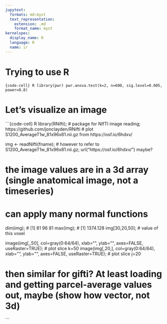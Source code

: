 ```yaml
---
jupytext:
  formats: md:myst
  text_representation:
    extension: .md
    format_name: myst
kernelspec:
  display_name: R
  language: R
  name: ir
---
```


# Trying to use R

```{code-cell} R
library(pwr)
pwr.anova.test(k=2, n=600, sig.level=0.005, power=0.8)
```

# Let's visualize an image

```{code-cell} R
library(RNifti);  # package for NIfTI image reading; https://github.com/jonclayden/RNifti
# plot S1200_AverageT1w_81x96x81.nii.gz from https://osf.io/6hdxv/

img <- readNifti(fname);    # however to refer to S1200_AverageT1w_81x96x81.nii.gz; url("https://osf.io/6hdxv/") maybe?

# the image values are in a 3d array (single anatomical image, not a timeseries)
# can apply many normal functions
dim(img);   # [1] 81 96 81
max(img);  # [1] 1374.128
img[30,20,50];  # value of this voxel

image(img[,,50], col=gray(0:64/64), xlab="", ylab="", axes=FALSE, useRaster=TRUE);   # plot slice k=50
image(img[,20,], col=gray(0:64/64), xlab="", ylab="", axes=FALSE, useRaster=TRUE);   # plot slice j=20

# then similar for gifti? At least loading and getting parcel-average values out, maybe (show how vector, not 3d)


```
